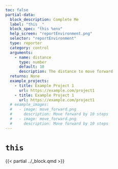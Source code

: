 ```yaml
---
toc: false
partial-data:
  block_description: Complete Me
  label: "this _"
  block_spec: "this %env"
  help_screen: "reportEnvironment.png"
  selector: "reportEnvironment"
  type: reporter
  category: control
  arguments:
    - name: distance
      type: number
      default: 10
      description: The distance to move forward
  returns: None
  example_projects:
    - title: Example Project 1
      url: https://example.com/project1
    - title: Example Project 1
      url: https://example.com/project1
  # example_images:
  #   - image: move_forward.png
  #     description: Move forward by 10 steps
  #   - image: move_forward.png
  #     description: Move forward by 10 steps
---
```


# `this` { .unnumbered }

{{< partial ../_block.qmd >}}
